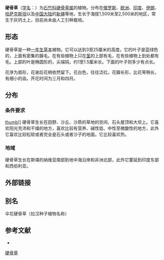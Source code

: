 {{Speciesbox
| name = 硬骨草
| status = 
| status_system = 
| image = Holostea umbellata eF.jpg
| image_width = 250px
| genus = Holosteum
| species = umbellatum
| authority = L.
}}

'''硬骨草'''（[[学名|学名]]：{{lang|la|''Holosteum umbellatum''}}）为[[石竹科|石竹科]][[硬骨草属|硬骨草属]]的植物。分布在[[俄罗斯|俄罗斯]]、[[欧洲|欧洲]]、[[印度|印度]]、[[伊朗|伊朗]]、[[哈萨克斯坦|哈萨克斯坦]]以及[[中国大陆|中国大陆]]的[[新疆|新疆]]等地，生长于海拔1,500米至2,500米的地区，常生于灰钙土上，目前尚未由人工引种栽培。

==形态==
硬骨草是一种[[一年生植物|一年生]][[草本|草本]]植物。它可以达到3至25厘米的高度。它的叶子是蓝绿色的，上面有密集的腺毛。在有些植物上只在[[茎|茎]]的上部有毛，在有些植物上到处都有毛。上部的叶是椭圆形的，尖端钝，约1至1.5厘米长。下面的叶子则多少有点长。

花序为扇形，花谢后花柄依然留下。花白色，往往泛红。花瓣长形，比花萼稍长，有细小的齿。开花时间为三月和四月。

==分布==
===条件要求===
[[文件:Holosteum_umbellatum_Herbar.jpg|thumb]]]]
硬骨草生长在田野、沙丘、沙质的草地的空间、石头屋顶和大坝上。它喜欢阳光充沛和干燥的地方，喜欢比较有营养、碱性低、中性至微酸性的地方，此外它喜欢比较松软或者完全是石头或者沙子的地面。它比较喜欢热。

===地域===
硬骨草生长在斯堪的纳维亚南部到地中海沿岸和非洲北部，此外它蔓延到印度东部和西伯利亚。

==外部链接==
{{Commons|Holosteum umbellatum|硬骨草}}

== 别名 ==
伞花硬骨草（拉汉种子植物名称）

== 参考文献 ==
<div class="references-small">
* {{cite web| url =http://www.bioinfo.cn/db05/KmzwSpecies.php?action=view&id=2989| title =硬骨草| work =《中国高等植物数据库全库》| publisher =中国科学院微生物研究所| author =昆明植物研究所| accessdate =2009-02-23| deadurl =yes| archiveurl =https://web.archive.org/web/20160305105712/http://www.bioinfo.cn/db05/KmzwSpecies.php?action=view&id=2989| archivedate =2016-03-05}}
</div>
{{Taxonbar|from=Q159201}}

[[Category:硬骨草属|硬骨草]]